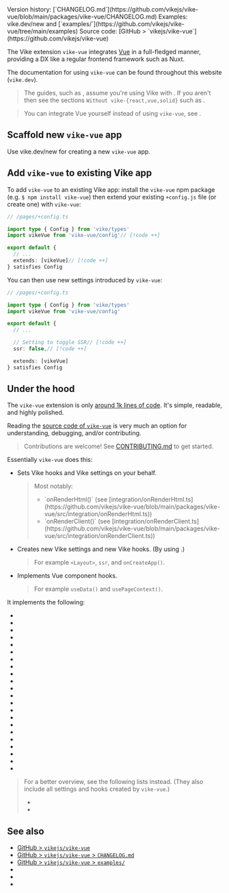 
<PageHeader>
Version history: [`CHANGELOG.md`](https://github.com/vikejs/vike-vue/blob/main/packages/vike-vue/CHANGELOG.md)  
Examples: <Link href="/new">vike.dev/new</Link> and [`examples/`](https://github.com/vikejs/vike-vue/tree/main/examples)  
Source code: [GitHub > `vikejs/vike-vue`](https://github.com/vikejs/vike-vue)  
</PageHeader>

The <Link href="/extensions">Vike extension</Link> `vike-vue` integrates [Vue](https://vuejs.org) in a full-fledged manner, providing a DX like a regular frontend framework such as Nuxt.

The documentation for using `vike-vue` can be found throughout this website (`vike.dev`).

> The guides, such as <Link href="/data-fetching" />, assume you're using Vike with <UiFrameworkExtension name noLink comma />. If you aren't then see the sections `Without vike-{react,vue,solid}` such as <Link href="/useData#without-vike-react-vue-solid" />.

> You can integrate Vue yourself instead of using `vike-vue`, see <Link href="/vue#custom-integration" />.


## Scaffold new `vike-vue` app

Use <Link href="/new">vike.dev/new</Link> for creating a new `vike-vue` app.


## Add `vike-vue` to existing Vike app

To add `vike-vue` to an existing Vike app: install the `vike-vue` npm package (e.g. `$ npm install vike-vue`) then extend your existing `+config.js` file (or create one) with `vike-vue`:

```ts
// /pages/+config.ts

import type { Config } from 'vike/types'
import vikeVue from 'vike-vue/config'// [!code ++]

export default {
  // ...
  extends: [vikeVue]// [!code ++]
} satisfies Config
```

You can then use <Link href="#under-the-hood">new settings introduced by `vike-vue`</Link>:

```ts
// /pages/+config.ts

import type { Config } from 'vike/types'
import vikeVue from 'vike-vue/config'

export default {
  // ...

  // Setting to toggle SSR// [!code ++]
  ssr: false,// [!code ++]

  extends: [vikeVue]
} satisfies Config
```


## Under the hood

The `vike-vue` extension is only [around 1k lines of code](https://gist.github.com/brillout/b4b2a2547a9b8111f9c3fc8cb5e7bafd).
It's simple, readable, and highly polished.

Reading the [source code of `vike-vue`](https://github.com/vikejs/vike-vue) is very much an option for understanding, debugging, and/or contributing.

> Contributions are welcome! See [CONTRIBUTING.md](https://github.com/vikejs/vike-vue/blob/main/CONTRIBUTING.md) to get started.

Essentially `vike-vue` does this:
- Sets <Link href="/hooks">Vike hooks</Link> and <Link href="/settings">Vike settings</Link> on your behalf.
  > Most notably:
  > - <Link href="/onRenderHtml">`onRenderHtml()`</Link>
  >   (see [integration/onRenderHtml.ts](https://github.com/vikejs/vike-vue/blob/main/packages/vike-vue/src/integration/onRenderHtml.ts))
  > - <Link href="/onRenderClient">`onRenderClient()`</Link>
  >   (see [integration/onRenderClient.ts](https://github.com/vikejs/vike-vue/blob/main/packages/vike-vue/src/integration/onRenderClient.ts))
- Creates new Vike settings and new Vike hooks. (By using <Link href="/meta" />.)
  > For example <Link href="/Layout">`<Layout>`</Link>, <Link href="/ssr">`ssr`</Link>, and <Link href="/onCreateApp">`onCreateApp()`</Link>.
- Implements Vue component hooks.
  > For example <Link href="/useData">`useData()`</Link> and <Link href="/usePageContext">`usePageContext()`</Link>.

It implements the following:

- <Link noBreadcrumb href="/useData" />
- <Link noBreadcrumb href="/usePageContext" />
- <Link noBreadcrumb href="/Layout" />
- <Link noBreadcrumb href="/ssr" />
- <Link noBreadcrumb href="/stream" />
- <Link noBreadcrumb href="/clientOnly" />
- <Link noBreadcrumb href="/onCreateApp" />
- <Link noBreadcrumb href="/onBeforeRenderHtml" />
- <Link noBreadcrumb href="/onAfterRenderHtml" />
- <Link noBreadcrumb href="/onBeforeRenderClient" />
- <Link noBreadcrumb href="/onAfterRenderClient" />
- <Link noBreadcrumb href="/Head" />
- <Link noBreadcrumb href="/title" />
- <Link noBreadcrumb href="/description" />
- <Link noBreadcrumb href="/image" />
- <Link noBreadcrumb href="/favicon" />
- <Link noBreadcrumb href="/viewport" />
- <Link noBreadcrumb href="/lang" />
- <Link noBreadcrumb href="/htmlAttributes" />
- <Link noBreadcrumb href="/bodyAttributes" />
- <Link noBreadcrumb href="/bodyHtmlBegin" />
- <Link noBreadcrumb href="/bodyHtmlEnd" />


> For a better overview, see the following lists instead. (They also include all settings and hooks created by `vike-vue`.)
> - <Link href="/settings" />
> - <Link href="/hooks" />


## See also

- [GitHub > `vikejs/vike-vue`](https://github.com/vikejs/vike-vue)
- [GitHub > `vikejs/vike-vue` > `CHANGELOG.md`](https://github.com/vikejs/vike-vue/blob/main/packages/vike-vue/CHANGELOG.md)
- [GitHub > `vikejs/vike-vue` > `examples/`](https://github.com/vikejs/vike-vue/tree/main/examples)
- <Link href="/vue" />
- <Link href="/vike-react" />
- <Link href="/vike-solid" />
